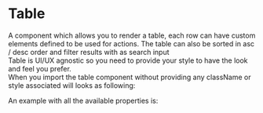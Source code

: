 
<Meta title="DCXLibrary/Table/Documentation" />

# Table

A component which allows you to render a table, each row can have custom elements defined to be used for actions. The table can also be sorted in asc / desc order and filter results with as search input  
Table is UI/UX agnostic so you need to provide your style to have the look and feel you prefer.  
When you import the table component without providing any className or style associated will looks as following:

<Canvas of={TableStories.Unstyled} />

An example with all the available properties is:

```js
const ELEMENT_DATA: PeriodicElement[] = [
  {
    id: 1,
    position: 3,
    name: 'Hydrogen',
    weight: 1.0079,
    symbol: 'H',
    actions: (
      <>
        <button
          className="btn btn-primary"
          name="add"
          style={{ marginRight: '5px' }}
        >
          Add
        </button>
        <button className="btn btn-danger" name="delete">
          Delete
        </button>
      </>
    ),
  },
];

const handleSelect = row => {
  alert(row);
};
const handleCellClick = (target: any, value: any) => {
  if (target.name === 'delete') {
    alert(value);
  } else if (target.name === 'edit') {
    alert(value);
  }
};

<Table
  dataSource={ELEMENT_DATA}
  customHeaderLabels={['Test', 'position', 'name', 'weight', 'symbol', 'actions']}
  columnsToOmit={['symbol']}
  onSelect={handleSelect}
  handleCellClick={handleCellClick}
  tableClassName="table"
  theadClassName="thead"
  trClassName="header-row"
  thClassName="th"
  tbodyClassName="tbody"
  tdClassName="td"
  selectedRowClassName="trSelected"
  withOrderBy={true}
  withSearch={true}
  searchProps={{
    placeholder: 'Search...'
    className: 'searchClass'
  }}
  sortAscIcon={
    <FontAwesomeIcon icon={faArrowUp} style={{ marginLeft: '4px' }} />
  }
  sortDescIcon={
    <FontAwesomeIcon icon={faArrowDown} style={{ marginLeft: '4px' }} />
  }
  columnsWidth={['100px']}
  tabIndex={0}
/>;
```

<ArgTypes of={TableStories} />

